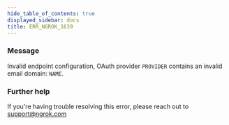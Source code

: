 ```yaml
---
hide_table_of_contents: true
displayed_sidebar: docs
title: ERR_NGROK_1639
---
```


### Message

Invalid endpoint configuration, OAuth provider `PROVIDER` contains an invalid email domain: `NAME`.

<ErrorDetails />

### Further help

If you're having trouble resolving this error, please reach out to [support@ngrok.com](mailto:support@ngrok.com?subject=Help%20with%20ERR_NGROK_1639)
